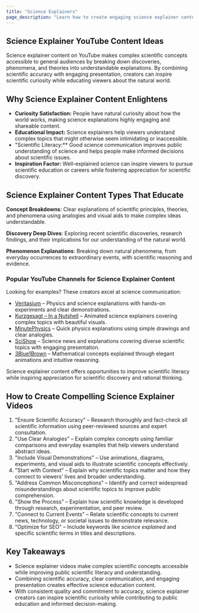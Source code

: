 ```yaml
---
title: "Science Explainers"
page_description: "Learn how to create engaging science explainer content for YouTube—covering scientific concepts, discoveries, and phenomena with clear explanations."
---
```


## Science Explainer YouTube Content Ideas

Science explainer content on YouTube makes complex scientific concepts accessible to general audiences by breaking down discoveries, phenomena, and theories into understandable explanations. By combining scientific accuracy with engaging presentation, creators can inspire scientific curiosity while educating viewers about the natural world.

## Why Science Explainer Content Enlightens

- **Curiosity Satisfaction:** People have natural curiosity about how the world works, making science explanations highly engaging and shareable content.
- **Educational Impact:** Science explainers help viewers understand complex topics that might otherwise seem intimidating or inaccessible.
- "Scientific Literacy:** Good science communication improves public understanding of science and helps people make informed decisions about scientific issues.
- **Inspiration Factor:** Well-explained science can inspire viewers to pursue scientific education or careers while fostering appreciation for scientific discovery.

## Science Explainer Content Types That Educate

**Concept Breakdowns**: Clear explanations of scientific principles, theories, and phenomena using analogies and visual aids to make complex ideas understandable.

**Discovery Deep Dives**: Exploring recent scientific discoveries, research findings, and their implications for our understanding of the natural world.

**Phenomenon Explanations**: Breaking down natural phenomena, from everyday occurrences to extraordinary events, with scientific reasoning and evidence.

### Popular YouTube Channels for Science Explainer Content

Looking for examples? These creators excel at science communication:
- [Veritasium](https://www.youtube.com/@veritasium) – Physics and science explanations with hands-on experiments and clear demonstrations.
- [Kurzgesagt – In a Nutshell](https://www.youtube.com/@kurzgesagt) – Animated science explainers covering complex topics with beautiful visuals.
- [MinutePhysics](https://www.youtube.com/@minutephysics) – Quick physics explanations using simple drawings and clear analogies.
- [SciShow](https://www.youtube.com/@SciShow) – Science news and explanations covering diverse scientific topics with engaging presentation.
- [3Blue1Brown](https://www.youtube.com/@3blue1brown) – Mathematical concepts explained through elegant animations and intuitive reasoning.

Science explainer content offers opportunities to improve scientific literacy while inspiring appreciation for scientific discovery and rational thinking.

## How to Create Compelling Science Explainer Videos

1. "Ensure Scientific Accuracy" – Research thoroughly and fact-check all scientific information using peer-reviewed sources and expert consultation.
2. "Use Clear Analogies" – Explain complex concepts using familiar comparisons and everyday examples that help viewers understand abstract ideas.
3. "Include Visual Demonstrations" – Use animations, diagrams, experiments, and visual aids to illustrate scientific concepts effectively.
4. "Start with Context" – Explain why scientific topics matter and how they connect to viewers' lives and broader understanding.
5. "Address Common Misconceptions" – Identify and correct widespread misunderstandings about scientific topics to improve public comprehension.
6. "Show the Process" – Explain how scientific knowledge is developed through research, experimentation, and peer review.
7. "Connect to Current Events" – Relate scientific concepts to current news, technology, or societal issues to demonstrate relevance.
8. "Optimize for SEO" – Include keywords like *science explained* and specific scientific terms in titles and descriptions.

## Key Takeaways

- Science explainer videos make complex scientific concepts accessible while improving public scientific literacy and understanding.
- Combining scientific accuracy, clear communication, and engaging presentation creates effective science education content.
- With consistent quality and commitment to accuracy, science explainer creators can inspire scientific curiosity while contributing to public education and informed decision-making.
